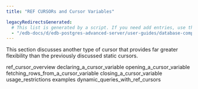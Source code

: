 ```yaml
---
title: "REF CURSORs and Cursor Variables"

legacyRedirectsGenerated:
  # This list is generated by a script. If you need add entries, use the `legacyRedirects` key.
  - "/edb-docs/d/edb-postgres-advanced-server/user-guides/database-compatibility-for-oracle-developers-guide/10/Database_Compatibility_for_Oracle_Developers_Guide_10.1.078.html"
---
```


<div id="ref_cursors_and_cursor_variables" class="registered_link"></div>

This section discusses another type of cursor that provides far greater flexibility than the previously discussed static cursors.

<div class="toctree" maxdepth="3">

ref_cursor_overview declaring_a_cursor_variable opening_a_cursor_variable fetching_rows_from_a_cursor_variable closing_a_cursor_variable usage_restrictions examples dynamic_queries_with_ref_cursors

</div>
